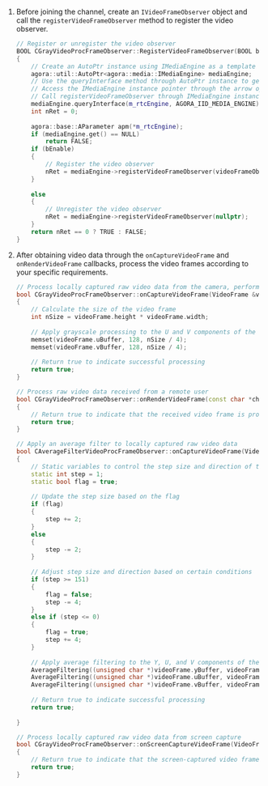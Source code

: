 
<PlatformWrapper platform="windows">

1. Before joining the channel, create an `IVideoFrameObserver` object and call the `registerVideoFrameObserver` method to register the video observer.

    ```cpp
    // Register or unregister the video observer
    BOOL CGrayVideoProcFrameObserver::RegisterVideoFrameObserver(BOOL bEnable, IVideoFrameObserver *videoFrameObserver)
    {
        // Create an AutoPtr instance using IMediaEngine as a template for IMediaEngine
        agora::util::AutoPtr<agora::media::IMediaEngine> mediaEngine;
        // Use the queryInterface method through AutoPtr instance to get a pointer to IMediaEngine instance
        // Access the IMediaEngine instance pointer through the arrow operator of AutoPtr instance
        // Call registerVideoFrameObserver through IMediaEngine instance using AutoPtr instance
        mediaEngine.queryInterface(m_rtcEngine, AGORA_IID_MEDIA_ENGINE);
        int nRet = 0;
        
        agora::base::AParameter apm(*m_rtcEngine);
        if (mediaEngine.get() == NULL)
            return FALSE;
        if (bEnable)
        {
            // Register the video observer
            nRet = mediaEngine->registerVideoFrameObserver(videoFrameObserver);
        }
        
        else
        {
            // Unregister the video observer
            nRet = mediaEngine->registerVideoFrameObserver(nullptr);
        }
        return nRet == 0 ? TRUE : FALSE;
    }
    ```

2. After obtaining video data through the `onCaptureVideoFrame` and `onRenderVideoFrame` callbacks, process the video frames according to your specific requirements.

    ```cpp
    // Process locally captured raw video data from the camera, perform grayscale processing, and then send it back to the SDK
    bool CGrayVideoProcFrameObserver::onCaptureVideoFrame(VideoFrame &videoFrame)
    {
        // Calculate the size of the video frame
        int nSize = videoFrame.height * videoFrame.width;
        
        // Apply grayscale processing to the U and V components of the video frame
        memset(videoFrame.uBuffer, 128, nSize / 4);
        memset(videoFrame.vBuffer, 128, nSize / 4);
        
        // Return true to indicate successful processing
        return true;
    }
    
    // Process raw video data received from a remote user
    bool CGrayVideoProcFrameObserver::onRenderVideoFrame(const char *channelId, rtc::uid_t remoteUid, VideoFrame &videoFrame)
    {
        // Return true to indicate that the received video frame is processed successfully
        return true;
    }
    
    // Apply an average filter to locally captured raw video data
    bool CAverageFilterVideoProcFrameObserver::onCaptureVideoFrame(VideoFrame &videoFrame)
    {
        // Static variables to control the step size and direction of the average filter
        static int step = 1;
        static bool flag = true;
        
        // Update the step size based on the flag
        if (flag)
        {
            step += 2;
        }
        else
        {
            step -= 2;
        }
        
        // Adjust step size and direction based on certain conditions
        if (step >= 151)
        {
            flag = false;
            step -= 4;
        }
        else if (step <= 0)
        {
            flag = true;
            step += 4;
        }
        
        // Apply average filtering to the Y, U, and V components of the video frame
        AverageFiltering((unsigned char *)videoFrame.yBuffer, videoFrame.width, videoFrame.height, step);
        AverageFiltering((unsigned char *)videoFrame.uBuffer, videoFrame.width / 2, videoFrame.height / 2, step);
        AverageFiltering((unsigned char *)videoFrame.vBuffer, videoFrame.width / 2, videoFrame.height / 2, step);
        
        // Return true to indicate successful processing
        return true;
        
    }
    
    // Process locally captured raw video data from screen capture
    bool CGrayVideoProcFrameObserver::onScreenCaptureVideoFrame(VideoFrame &videoFrame)
    {
        // Return true to indicate that the screen-captured video frame is processed successfully
        return true;
    }
    ```

</PlatformWrapper>